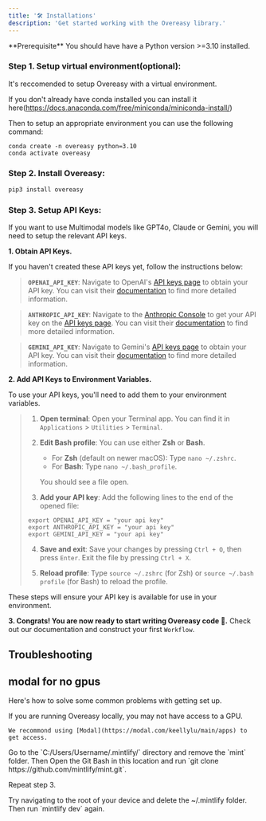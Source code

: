 ```yaml
---
title: '🛠️ Installations'
description: 'Get started working with the Overeasy library.'
---
```


<Info>
  **Prerequisite** You should have have a Python version >=3.10 installed.
</Info>


### **Step 1.** Setup virtual environment(optional):
It's reccomended to setup Overeasy with a virtual environment.

If you don't already have conda installed you can install it here(https://docs.anaconda.com/free/miniconda/miniconda-install/)

Then to setup an appropriate environment you can use the following command:


``` 
conda create -n overeasy python=3.10
conda activate overeasy
```


### **Step 2.** Install Overeasy:

<CodeGroup>

```bash pip3
pip3 install overeasy
```

</CodeGroup>

### **Step 3.** Setup API Keys:

If you want to use Multimodal models like GPT4o, Claude or Gemini, you will need to setup the relevant API keys.

**1. Obtain API Keys.**

If you haven't created these API keys yet, follow the instructions below:

> **`OPENAI_API_KEY`**: Navigate to OpenAI's [API keys page](https://platform.openai.com/account/api-keys) to obtain your API key.  You can visit their [documentation](https://platform.openai.com/docs/quickstart) to find more detailed information.


> **`ANTHROPIC_API_KEY`**: Navigate to the [Anthropic Console](https://console.anthropic.com/login?returnTo=%2F%3F) to get your API key on the [API keys page](https://console.anthropic.com/settings/keys). You can visit their [documentation](https://docs.anthropic.com/en/docs/getting-access-to-claude) to find more detailed information.


> **`GEMINI_API_KEY`**: Navigate to Gemini's [API keys page](https://aistudio.google.com/app/apikey) to obtain your API key. You can visit their [documentation](https://ai.google.dev/gemini-api/docs/api-key) to find more detailed information.

**2. Add API Keys to Environment Variables.**

To use your API keys, you'll need to add them to your environment variables.

> 
> 1. **Open terminal**: Open your Terminal app. You can find it in `Applications` > `Utilities` > `Terminal`.
> 
> 2. **Edit Bash profile**: You can use either **Zsh** or **Bash**.
> 
>      - For **Zsh** (default on newer macOS): Type `nano ~/.zshrc`.
>      - For **Bash**: Type `nano ~/.bash_profile`.
> 
>      You should see a file open.
>
> 3. **Add your API key**: Add the following lines to the end of the opened file:
> 
> ```
> export OPENAI_API_KEY = "your api key"
> export ANTHROPIC_API_KEY = "your api key"
> export GEMINI_API_KEY = "your api key"
> ```
> 4. **Save and exit**: Save your changes by pressing `Ctrl + O`, then press `Enter`. Exit the file by pressing `Ctrl + X`.
> 
> 5. **Reload profile**: Type `source ~/.zshrc` (for Zsh) or `source ~/.bash profile` (for Bash) to reload the profile.

These steps will ensure your API key is available for use in your environment.

**3. Congrats! You are now ready to start writing Overeasy code 🥳.** Check out our documentation and construct your first `Workflow`.


## Troubleshooting

## modal for no gpus

Here's how to solve some common problems with getting set up.

<AccordionGroup>
  <Accordion title="Why am I getting a __ error?">
    If you are running Overeasy locally, you may not have access to a GPU. 

    We recommond using [Modal](https://modal.com/keellylu/main/apps) to get access.
  </Accordion>
  <Accordion title="No such file or directory on Windows">
Go to the `C:/Users/Username/.mintlify/` directory and remove the `mint`
folder. Then Open the Git Bash in this location and run `git clone
https://github.com/mintlify/mint.git`.

Repeat step 3.

  </Accordion>
  <Accordion title="Getting an unknown error">
    Try navigating to the root of your device and delete the ~/.mintlify folder.
    Then run `mintlify dev` again.
  </Accordion>
</AccordionGroup>
